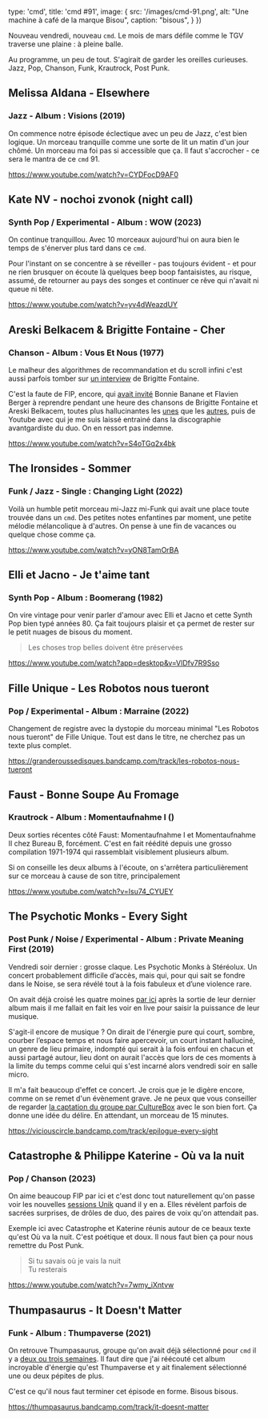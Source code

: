
  type: 'cmd',
  title: 'cmd #91',
  image: {
    src: '/images/cmd-91.png',
    alt: "Une machine à café de la marque Bisou",
    caption: "bisous",
  }
})


Nouveau vendredi, nouveau `cmd`. Le mois de mars défile comme le TGV traverse une plaine : à pleine balle.

Au programme, un peu de tout. S'agirait de garder les oreilles curieuses. Jazz, Pop, Chanson, Funk, Krautrock, Post Punk.



## Melissa Aldana - Elsewhere

### Jazz - Album : Visions (2019)

On commence notre épisode éclectique avec un peu de Jazz, c'est bien logique. Un morceau tranquille comme une sorte de lit un matin d'un jour chômé. Un morceau ma foi pas si accessible que ça. Il faut s'accrocher - ce sera le mantra de ce `cmd` 91.

https://www.youtube.com/watch?v=CYDFocD9AF0



## Kate NV - nochoi zvonok (night call)

### Synth Pop / Experimental - Album : WOW (2023)

On continue tranquillou. Avec 10 morceaux aujourd'hui on aura bien le temps de s'énerver plus tard dans ce `cmd`.

Pour l'instant on se concentre à se réveiller - pas toujours évident - et pour ne rien brusquer on écoute là quelques beep boop fantaisistes, au risque, assumé, de retourner au pays des songes et continuer ce rêve qui n'avait ni queue ni tête.

https://www.youtube.com/watch?v=yv4dWeazdUY



## Areski Belkacem & Brigitte Fontaine - Cher

### Chanson - Album : Vous Et Nous (1977)

Le malheur des algorithmes de recommandation et du scroll infini c'est aussi parfois tomber sur [un interview](https://www.youtube.com/watch?v=XHyy7PEKsUI) de Brigitte Fontaine.

C'est la faute de FIP, encore, qui [avait invité](https://www.radiofrance.fr/fip/podcasts/live-a-fip/concert-eux-nous-de-bonnie-banane-et-flavien-berger-a-l-hyper-weekend-festival-9284117) Bonnie Banane et Flavien Berger à reprendre pendant une heure des chansons de Brigitte Fontaine et Areski Belkacem, toutes plus hallucinantes les [unes](https://www.youtube.com/watch?v=kr0zf-YRMws) que les [autres](https://www.youtube.com/watch?v=r-YWuJ05Qew), puis de Youtube avec qui je me suis laissé entrainé dans la discographie avantgardiste du duo. On en ressort pas indemne.

https://www.youtube.com/watch?v=S4oTGq2x4bk




## The Ironsides - Sommer

### Funk / Jazz - Single : Changing Light (2022)

Voilà un humble petit morceau mi-Jazz mi-Funk qui avait une place toute trouvée dans un `cmd`. Des petites notes enfantines par moment, une petite mélodie mélancolique à d'autres. On pense à une fin de vacances ou quelque chose comme ça.

https://www.youtube.com/watch?v=yON8TamOrBA



## Elli et Jacno - Je t'aime tant

### Synth Pop - Album : Boomerang (1982)

On vire vintage pour venir parler d'amour avec Elli et Jacno et cette Synth Pop bien typé années 80. Ça fait toujours plaisir et ça permet de rester sur le petit nuages de bisous du moment.

> Les choses trop belles doivent être préservées

https://www.youtube.com/watch?app=desktop&v=VlDfv7R9Sso



## Fille Unique - Les Robotos nous tueront

### Pop / Experimental - Album : Marraine (2022)

Changement de registre avec la dystopie du morceau minimal "Les Robotos nous tueront" de Fille Unique. Tout est dans le titre, ne cherchez pas un texte plus complet.

https://granderoussedisques.bandcamp.com/track/les-robotos-nous-tueront



## Faust - Bonne Soupe Au Fromage

### Krautrock - Album : Momentaufnahme I ()

Deux sorties récentes côté Faust: Momentaufnahme I et Momentaufnahme II chez Bureau B, forcément. C'est en fait réédité depuis une grosso compilation 1971-1974 qui rassemblait visiblement plusieurs album.

Si on conseille les deux albums à l'écoute, on s'arrêtera particulièrement sur ce morceau à cause de son titre, principalement

https://www.youtube.com/watch?v=Isu74_CYUEY



## The Psychotic Monks - Every Sight

### Post Punk / Noise / Experimental - Album : Private Meaning First (2019)

Vendredi soir dernier : grosse claque. Les Psychotic Monks à Stéréolux. Un concert probablement difficile d’accès, mais qui, pour qui sait se fondre dans le Noise, se sera révélé tout à la fois fabuleux et d’une violence rare.

On avait déjà croisé les quatre moines [par ici](https://cmd.wuips.com/post/2023-02-17-cmd-87) après la sortie de leur dernier album mais il me fallait en fait les voir en live pour saisir la puissance de leur musique.

S'agit-il encore de musique ? On dirait de l'énergie pure qui court, sombre, courber l’espace temps et nous faire apercevoir, un court instant halluciné, un genre de lieu primaire, indompté qui serait à la fois enfoui en chacun et aussi partagé autour, lieu dont on aurait l'accès que lors de ces moments à la limite du temps comme celui qui s'est incarné alors vendredi soir en salle micro.

Il m'a fait beaucoup d'effet ce concert. Je crois que je le digère encore, comme on se remet d'un évènement grave. Je ne peux que vous conseiller de regarder [la captation du groupe par CultureBox](https://www.france.tv/spectacles-et-culture/festivals/culturebox-festival/3409807-the-psychotic-monks-en-concert-au-culturebox-festival-2022.html) avec le son bien fort. Ça donne une idée du délire. En attendant, un morceau de 15 minutes.

https://viciouscircle.bandcamp.com/track/epilogue-every-sight



## Catastrophe & Philippe Katerine - Où va la nuit

### Pop / Chanson (2023)

On aime beaucoup FIP par ici et c'est donc tout naturellement qu'on passe voir les nouvelles [sessions Unik](https://www.youtube.com/playlist?list=PLmejO0kj_Hm_unwTAvtiDEFtVQMaEzSS_) quand il y en a. Elles révèlent parfois de sacrées surprises, de drôles de duo, des paires de voix qu'on attendait pas.

Exemple ici avec Catastrophe et Katerine réunis autour de ce beaux texte qu'est Où va la nuit. C'est poétique et doux. Il nous faut bien ça pour nous remettre du Post Punk.

> Si tu savais où je vais la nuit <br/>
> Tu resterais <br/>

https://www.youtube.com/watch?v=7wmy_iXntvw



## Thumpasaurus - It Doesn't Matter

### Funk - Album : Thumpaverse (2021)

On retrouve Thumpasaurus, groupe qu'on avait déjà sélectionné pour `cmd` il y a [deux ou trois semaines](https://cmd.wuips.com/post/2023-02-24-cmd-88). Il faut dire que j'ai réécouté cet album incroyable d'énergie qu'est Thumpaverse et y ait finalement sélectionné une ou deux pépites de plus.

C'est ce qu'il nous faut terminer cet épisode en forme. Bisous bisous.

https://thumpasaurus.bandcamp.com/track/it-doesnt-matter

